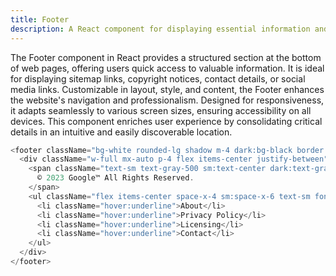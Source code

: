 ```yaml
---
title: Footer
description: A React component for displaying essential information and links at the bottom of every page.
---
```

<div className="mdx-body">
The Footer component in React provides a structured section at the bottom of web pages, offering users quick access to valuable information. It is ideal for displaying sitemap links, copyright notices, contact details, or social media links. Customizable in layout, style, and content, the Footer enhances the website's navigation and professionalism. Designed for responsiveness, it adapts seamlessly to various screen sizes, ensuring accessibility on all devices. This component enriches user experience by consolidating critical details in an intuitive and easily discoverable location.

<PreviewBox>
<Footer />
</PreviewBox>

```js showLineNumbers caption="You can customize the markup and modify the tags as per your preferred framework to seamlessly integrate them into your project."
<footer className="bg-white rounded-lg shadow m-4 dark:bg-black border border-gray-200 dark:border-gray-800">
  <div className="w-full mx-auto p-4 flex items-center justify-between">
    <span className="text-sm text-gray-500 sm:text-center dark:text-gray-400">
      © 2023 Google™ All Rights Reserved.
    </span>
    <ul className="flex items-center space-x-4 sm:space-x-6 text-sm font-medium text-gray-500 dark:text-gray-400">
      <li className="hover:underline">About</li>
      <li className="hover:underline">Privacy Policy</li>
      <li className="hover:underline">Licensing</li>
      <li className="hover:underline">Contact</li>
    </ul>
  </div>
</footer>
```
</div>